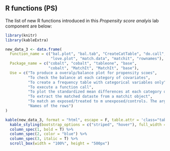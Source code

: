 ## R functions (PS) {.unnumbered}

The list of new R functions introduced in this *Propensity score analyis* lab component are below:

```r
library(knitr)
library(kableExtra)

new_data_3 <- data.frame(
  Function_name = c("bal.plot", "bal.tab", "CreateCatTable", "do.call", 
                    "love.plot", "match.data", "matchit", "rownames"),
  Package_name = c("cobalt", "cobalt", "tableone", "base", 
                   "cobalt", "MatchIt", "MatchIt", "base"),
  Use = c("To produce a overalp/balance plot for propensity scoes",
          "To check the balance at each category of covariates",
          "To create a frequency table with categorical variables only",
          "To execute a function call",
          "To plot the standardized mean differences at each category of covariates",
          "To extract the matched dataste from a matchit object",
          "To match an exposed/treated to m unexposed/controls. The argument `ratio` determines the value of m.",
          "Names of the rows")
)

kable(new_data_3, format = "html", escape = F, table.attr = 'class="table table-hover"') %>%
  kable_styling(bootstrap_options = c("striped", "hover"), full_width = F) %>%
  column_spec(1, bold = T) %>%
  column_spec(2, color = "blue") %>%
  column_spec(3, italic = T) %>%
  scroll_box(width = "100%", height = "500px")
```
